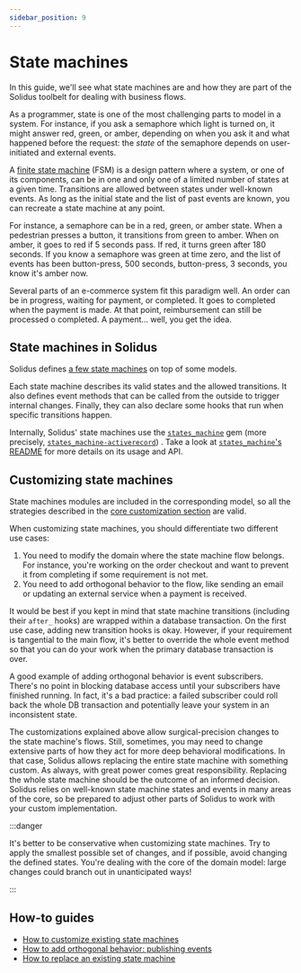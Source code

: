 ```yaml
---
sidebar_position: 9
---
```


# State machines

In this guide, we'll see what state machines are and how they are part of the
Solidus toolbelt for dealing with business flows.

As a programmer, state is one of the most challenging parts to model in a system. For instance, if
you ask a semaphore which light is turned on, it might answer red, green, or amber, depending on
when you ask it and what happened before the request: the _state_ of the semaphore depends on
user-initiated and external events.

A [finite state machine](https://en.wikipedia.org/wiki/Finite-state\_machine)
(FSM) is a design pattern where a system, or one of its components, can be in
one and only one of a limited number of states at a given time. Transitions are
allowed between states under well-known events. As long as the initial state
and the list of past events are known, you can recreate a state machine at any
point.

For instance, a semaphore can be in a red, green, or amber state. When a
pedestrian presses a button, it transitions from green to amber. When on amber,
it goes to red if 5 seconds pass. If red, it turns green after 180 seconds. If
you know a semaphore was green at time zero, and the list of events has been
button-press, 500 seconds, button-press, 3 seconds, you know it's amber now.

Several parts of an e-commerce system fit this paradigm well. An order can be
in progress, waiting
for payment, or completed. It goes to completed when the payment is made. At that point,
reimbursement can still be processed o completed. A payment... well, you get the idea.

## State machines in Solidus

Solidus defines [a few state
machines](https://github.com/solidusio/solidus/tree/master/core/lib/spree/core/state\_machines)
on top of some models.

Each state machine describes its valid states and the allowed transitions. It
also defines event methods that can be called from the outside to trigger
internal changes. Finally, they can also declare some hooks that run when
specific transitions happen.&#x20;

Internally, Solidus' state machines use the
[`states_machine`](https://github.com/state-machines/state\_machines) gem (more
precisely,
[`states_machine-activerecord`](https://github.com/state-machines/state\_machines-activerecord))
. Take a look at [`states_machine`'s
README](https://github.com/state-machines/state\_machines/blob/master/README.mdx)
for more details on its usage and API.

## Customizing state machines

State machines modules are included in the corresponding model, so all the
strategies described in the [core customization
section](../customization/customizing-the-core.mdx) are valid.

When customizing state machines, you should differentiate two different use cases:

1. You need to modify the domain where the state machine flow belongs. For
instance, you're working on the order checkout and want to prevent it from
completing if some requirement is not met.
2. You need to add orthogonal behavior to the flow, like sending an email or
updating an external service when a payment is received.

It would be best if you kept in mind that state machine transitions (including
their `after_` hooks) are wrapped within a database transaction. On the first
use case, adding new transition hooks is okay. However, if your requirement is
tangential to the main flow, it's better to override the whole event method so
that you can do your work when the primary database transaction is over.

A good example of adding orthogonal behavior is event subscribers. There's no
point in blocking database access until your subscribers have finished running.
In fact, it's a bad practice: a failed subscriber could roll back the whole DB
transaction and potentially leave your system in an inconsistent state.

The customizations explained above allow surgical-precision changes to the
state machine's flows. Still, sometimes, you may need to change extensive parts
of how they act for more deep behavioral modifications. In that case, Solidus
allows replacing the entire state machine with something custom. As always,
with great power comes great responsibility. Replacing the whole state machine
should be the outcome of an informed decision. Solidus relies on well-known
state machine states and events in many areas of the core, so be prepared to
adjust other parts of Solidus to work with your custom implementation.

:::danger

It's better to be conservative when customizing state machines. Try to apply
the smallest possible set of changes, and if possible, avoid changing the
defined states. You're dealing with the core of the domain model: large changes
could branch out in unanticipated ways!

:::

## How-to guides

- [How to customize existing state machines][how-to-customize-existing-state-machines]
- [How to add orthogonal behavior: publishing events][how-to-add-orthogonal-behavior]
- [How to replace an existing state machine][how-to-replace-an-existing-state-machine]

[how-to-customize-existing-state-machines]: /how-tos/how-to-customize-existing-state-machines.mdx
[how-to-add-orthogonal-behavior]: /how-tos/how-to-add-orthogonal-behavior-to-state-machines-publishing-events.mdx
[how-to-replace-an-existing-state-machine]: /how-tos/how-to-replace-an-existing-state-machine.mdx
